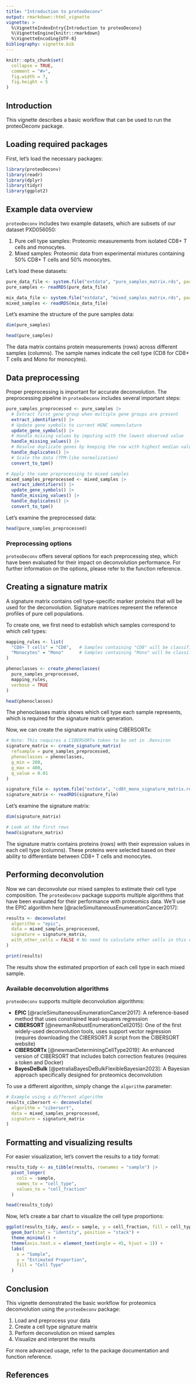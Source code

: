 ```yaml
---
title: "Introduction to proteoDeconv"
output: rmarkdown::html_vignette
vignette: >
  %\VignetteIndexEntry{Introduction to proteoDeconv}
  %\VignetteEngine{knitr::rmarkdown}
  %\VignetteEncoding{UTF-8}
bibliography: vignette.bib
---
```


```r
knitr::opts_chunk$set(
  collapse = TRUE,
  comment = "#>",
  fig.width = 7,
  fig.height = 5
)
```

## Introduction

This vignette describes a basic workflow that can be used to run the proteoDeconv package.

## Loading required packages

First, let's load the necessary packages:

```r
library(proteoDeconv)
library(readr)
library(dplyr)
library(tidyr)
library(ggplot2)
```

## Example data overview

`proteoDeconv` includes two example datasets, which are subsets of our dataset PXD056050:

1. Pure cell type samples: Proteomic measurements from isolated CD8+ T cells and monocytes.
2. Mixed samples: Proteomic data from experimental mixtures containing 50% CD8+ T cells and 50% monocytes.

Let's load these datasets:

```r
pure_data_file <- system.file("extdata", "pure_samples_matrix.rds", package = "proteoDeconv")
pure_samples <- readRDS(pure_data_file)

mix_data_file <- system.file("extdata", "mixed_samples_matrix.rds", package = "proteoDeconv")
mixed_samples <- readRDS(mix_data_file)
```

Let's examine the structure of the pure samples data:

```r
dim(pure_samples)

head(pure_samples)
```

The data matrix contains protein measurements (rows) across different samples (columns). The sample names indicate the cell type (CD8 for CD8+ T cells and Mono for monocytes).

## Data preprocessing

Proper preprocessing is important for accurate deconvolution. The preprocessing pipeline in `proteoDeconv` includes several important steps:

```r
pure_samples_preprocessed <- pure_samples |>
  # Extract first gene group when multiple gene groups are present
  extract_identifiers() |>
  # Update gene symbols to current HGNC nomenclature
  update_gene_symbols() |>
  # Handle missing values by imputing with the lowest observed value
  handle_missing_values() |>
  # Resolve duplicate genes by keeping the row with highest median value
  handle_duplicates() |>
  # Scale the data (TPM-like normalization)
  convert_to_tpm()

# Apply the same preprocessing to mixed samples
mixed_samples_preprocessed <- mixed_samples |>
  extract_identifiers() |>
  update_gene_symbols() |>
  handle_missing_values() |>
  handle_duplicates() |>
  convert_to_tpm()
```

Let's examine the preprocessed data:

```r
head(pure_samples_preprocessed)
```

### Preprocessing options

`proteoDeconv` offers several options for each preprocessing step, which have been evaluated for their impact on deconvolution performance. For further information on the options, please refer to the function reference.

## Creating a signature matrix

A signature matrix contains cell type-specific marker proteins that will be used for the deconvolution. Signature matrices represent the reference profiles of pure cell populations.

To create one, we first need to establish which samples correspond to which cell types:

```r
mapping_rules <- list(
  "CD8+ T cells" = "CD8",   # Samples containing "CD8" will be classified as CD8+ T cells
  "Monocytes" = "Mono"      # Samples containing "Mono" will be classified as Monocytes
)

phenoclasses <- create_phenoclasses(
  pure_samples_preprocessed,
  mapping_rules,
  verbose = TRUE
)

head(phenoclasses)
```

The phenoclasses matrix shows which cell type each sample represents, which is required for the signature matrix generation.

Now, we can create the signature matrix using CIBERSORTx:

```r
# Note: This requires a CIBERSORTx token to be set in .Renviron
signature_matrix <- create_signature_matrix(
  refsample = pure_samples_preprocessed,
  phenoclasses = phenoclasses,
  g_min = 200,
  g_max = 400,
  q_value = 0.01
)
```

```r
signature_file <- system.file("extdata", "cd8t_mono_signature_matrix.rds", package = "proteoDeconv")
signature_matrix <- readRDS(signature_file)
```

Let's examine the signature matrix:

```r
dim(signature_matrix)

# Look at the first rows
head(signature_matrix)
```

The signature matrix contains proteins (rows) with their expression values in each cell type (columns). These proteins were selected based on their ability to differentiate between CD8+ T cells and monocytes.

## Performing deconvolution

Now we can deconvolute our mixed samples to estimate their cell type composition. The `proteoDeconv` package supports multiple algorithms that have been evaluated for their performance with proteomics data. We'll use the EPIC algorithm here [@racleSimultaneousEnumerationCancer2017]:

```r
results <- deconvolute(
  algorithm = "epic",
  data = mixed_samples_preprocessed,
  signature = signature_matrix,
  with_other_cells = FALSE # No need to calculate other cells in this case
)

print(results)
```

The results show the estimated proportion of each cell type in each mixed sample.

### Available deconvolution algorithms

`proteoDeconv` supports multiple deconvolution algorithms:

- **EPIC** [@racleSimultaneousEnumerationCancer2017]: A reference-based method that uses constrained least-squares regression
- **CIBERSORT** [@newmanRobustEnumerationCell2015]: One of the first widely-used deconvolution tools, uses support vector regression (requires downloading the CIBERSORT.R script from the CIBERSORT website)
- **CIBERSORTx** [@newmanDeterminingCellType2019]: An enhanced version of CIBERSORT that includes batch correction features (requires a token and Docker)
- **BayesDeBulk** [@petraliaBayesDeBulkFlexibleBayesian2023]: A Bayesian approach specifically designed for proteomics deconvolution

To use a different algorithm, simply change the `algorithm` parameter:

```r
# Example using a different algorithm
results_cibersort <- deconvolute(
  algorithm = "cibersort",
  data = mixed_samples_preprocessed,
  signature = signature_matrix
)
```

## Formatting and visualizing results

For easier visualization, let's convert the results to a tidy format:

```r
results_tidy <- as_tibble(results, rownames = "sample") |>
  pivot_longer(
    cols = -sample,
    names_to = "cell_type",
    values_to = "cell_fraction"
  )

head(results_tidy)
```

Now, let's create a bar chart to visualize the cell type proportions:

```r
ggplot(results_tidy, aes(x = sample, y = cell_fraction, fill = cell_type)) +
  geom_bar(stat = "identity", position = "stack") +
  theme_minimal() +
  theme(axis.text.x = element_text(angle = 45, hjust = 1)) +
  labs(
    x = "Sample",
    y = "Estimated Proportion",
    fill = "Cell Type"
  )
```

## Conclusion

This vignette demonstrated the basic workflow for proteomics deconvolution using the `proteoDeconv` package:

1. Load and preprocess your data
2. Create a cell type signature matrix
3. Perform deconvolution on mixed samples
4. Visualize and interpret the results

For more advanced usage, refer to the package documentation and function reference.

## References
